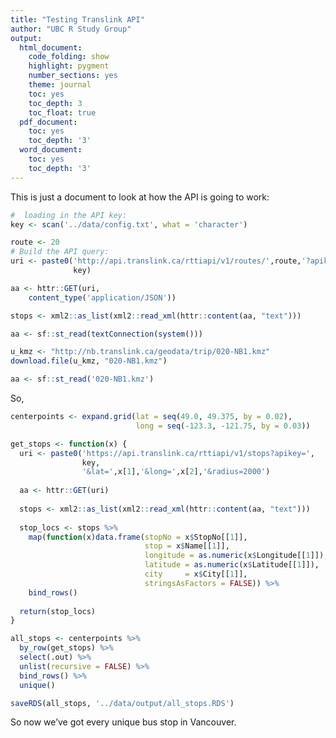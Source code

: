 ```yaml
---
title: "Testing Translink API"
author: "UBC R Study Group"
output:
  html_document:
    code_folding: show
    highlight: pygment
    number_sections: yes
    theme: journal
    toc: yes
    toc_depth: 3
    toc_float: true
  pdf_document:
    toc: yes
    toc_depth: '3'
  word_document:
    toc: yes
    toc_depth: '3'
---
```


This is just a document to look at how the API is going to work:

```r

#  loading in the API key:
key <- scan('../data/config.txt', what = 'character')

route <- 20
# Build the API query:
uri <- paste0('http://api.translink.ca/rttiapi/v1/routes/',route,'?apikey=',
              key)

aa <- httr::GET(uri,
    content_type('application/JSON'))

stops <- xml2::as_list(xml2::read_xml(httr::content(aa, "text")))

aa <- sf::st_read(textConnection(system()))

u_kmz <- "http://nb.translink.ca/geodata/trip/020-NB1.kmz"
download.file(u_kmz, "020-NB1.kmz")

aa <- sf::st_read('020-NB1.kmz')
```


So, 
```r

centerpoints <- expand.grid(lat = seq(49.0, 49.375, by = 0.02),
                            long = seq(-123.3, -121.75, by = 0.03))

get_stops <- function(x) {
  uri <- paste0('https://api.translink.ca/rttiapi/v1/stops?apikey=',
                key,
                '&lat=',x[1],'&long=',x[2],'&radius=2000')
  
  aa <- httr::GET(uri)
  
  stops <- xml2::as_list(xml2::read_xml(httr::content(aa, "text")))
  
  stop_locs <- stops %>% 
    map(function(x)data.frame(stopNo = x$StopNo[[1]],
                              stop = x$Name[[1]], 
                              longitude = as.numeric(x$Longitude[[1]]),
                              latitude = as.numeric(x$Latitude[[1]]),
                              city     = x$City[[1]],
                              stringsAsFactors = FALSE)) %>% 
    bind_rows()
  
  return(stop_locs)
}

all_stops <- centerpoints %>% 
  by_row(get_stops) %>% 
  select(.out) %>% 
  unlist(recursive = FALSE) %>% 
  bind_rows() %>% 
  unique()

saveRDS(all_stops, '../data/output/all_stops.RDS')

```

So now we've got every unique bus stop in Vancouver.